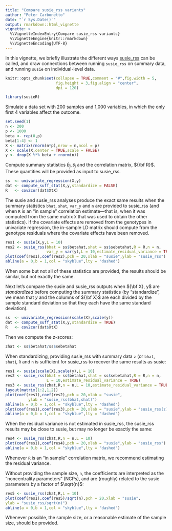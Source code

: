 ```yaml
---
title: "Compare susie_rss variants"
author: "Peter Carbonetto"
date: "`r Sys.Date()`"
output: rmarkdown::html_vignette
vignette: >
  %\VignetteIndexEntry{Compare susie_rss variants}
  %\VignetteEngine{knitr::rmarkdown}
  %\VignetteEncoding{UTF-8}
---
```


In this vignette, we briefly illustrate the different ways
[susie_rss][susie_rss] can be called, and draw connections between
running `susie_rss` on summary data, and running `susie` on
individual-level data.

```r
knitr::opts_chunk$set(collapse = TRUE,comment = "#",fig.width = 5,
                      fig.height = 3,fig.align = "center",
                      dpi = 120)
```

```r
library(susieR)
```

Simulate a data set with 200 samples and 1,000 variables, in which the
only first 4 variables affect the outcome.

```r
set.seed(1)
n <- 200
p <- 1000
beta <- rep(0,p)
beta[1:4] <- 1
X <- matrix(rnorm(n*p),nrow = n,ncol = p)
X <- scale(X,center = TRUE,scale = FALSE)
y <- drop(X %*% beta + rnorm(n))
```

Compute summary statistics $\hat{b}_j, \hat{s}_j$ and the correlation
matrix, ${\bf R}$. These quantities will be provided as input to
susie_rss.

```r
ss  <- univariate_regression(X,y)
dat <- compute_suff_stat(X,y,standardize = FALSE)
R   <- cov2cor(dat$XtX)
```

The susie and susie_rss analyses produce the exact same results when
the summary statistics `bhat`, `shat`, `var_y` and `n` are provided to
susie_rss (and when `R` is an "in sample" correlation estimate---that
is, when it was computed from the same matrix `X` that was used to
obtain the other statistics). If the covariate effects are removed from 
the genotypes in univariate regression, the in-sample LD matrix should 
compute from the genotype residuals where the covariate effects have 
been removed.

```r
res1 <- susie(X,y,L = 10)
res2 <- susie_rss(bhat = ss$betahat,shat = ss$sebetahat,R = R,n = n,
                  var_y = var(y),L = 10,estimate_residual_variance = TRUE)
plot(coef(res1),coef(res2),pch = 20,xlab = "susie",ylab = "susie_rss")
abline(a = 0,b = 1,col = "skyblue",lty = "dashed")
```

When some but not all of these statistics are provided, the results
should be similar, but not exactly the same.

Next let's compare the susie and susie_rss outputs when ${\bf X},
y$ are *standardized* before computing the summary statistics (by
"standardize", we mean that $y$ and the columns of ${\bf X}$ are each
divided by the sample standard deviation so that they each have the
same standard deviation).

```r
ss  <- univariate_regression(scale(X),scale(y))
dat <- compute_suff_stat(X,y,standardize = TRUE)
R   <- cov2cor(dat$XtX)
```

Then we compute the *z*-scores:

```r
zhat <- ss$betahat/ss$sebetahat
```

When standardizing, providing susie_rss with summary data `z` (or
`bhat`, `shat`), `R` and `n` is sufficient for susie_rss to recover
the same results as susie:

```r
res1 <- susie(scale(X),scale(y),L = 10)
res2 <- susie_rss(bhat = ss$betahat,shat = ss$sebetahat,R = R,n = n,
                  L = 10,estimate_residual_variance = TRUE)
res3 <- susie_rss(zhat,R,n = n,L = 10,estimate_residual_variance = TRUE)
layout(matrix(1:2,1,2))
plot(coef(res1),coef(res2),pch = 20,xlab = "susie",
          ylab = "susie_rss(bhat,shat)")
abline(a = 0,b = 1,col = "skyblue",lty = "dashed")
plot(coef(res1),coef(res3),pch = 20,xlab = "susie",ylab = "susie_rss(z)")
abline(a = 0,b = 1,col = "skyblue",lty = "dashed")
```

When the residual variance is not estimated in susie_rss, the
susie_rss results may be close to susie, but may no longer be
exactly the same:

```r
res4 <- susie_rss(zhat,R,n = n,L = 10)
plot(coef(res1),coef(res4),pch = 20,xlab = "susie",ylab = "susie_rss")
abline(a = 0,b = 1,col = "skyblue",lty = "dashed")
```

Whenever `R` is an "in sample" correlation matrix, we recommend
estimating the residual variance.

Without providing the sample size, `n`, the coefficients are
interpreted as the "noncentrality parameters" (NCPs), and are
(roughly) related to the susie parameters by a factor of $\sqrt{n}$:

```r
res5 <- susie_rss(zhat,R,L = 10)
plot(coef(res1),coef(res5)/sqrt(n),pch = 20,xlab = "susie",
ylab = "susie_rss/sqrt(n)")
abline(a = 0,b = 1,col = "skyblue",lty = "dashed")
```

Whenever possible, the sample size, or a reasonable estimate of the
sample size, should be provided.

[susie_rss]: https://stephenslab.github.io/susieR/reference/susie_rss.html
